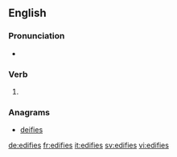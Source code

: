 ==English==

===Pronunciation===
* {{IPA|/ˈɛdɪfaɪz/|lang=en}}

===Verb===
{{head|en|verb form}}

# {{en-third-person singular of|edify}}

===Anagrams===
* [[deifies#English|deifies]]

[[de:edifies]]
[[fr:edifies]]
[[it:edifies]]
[[sv:edifies]]
[[vi:edifies]]